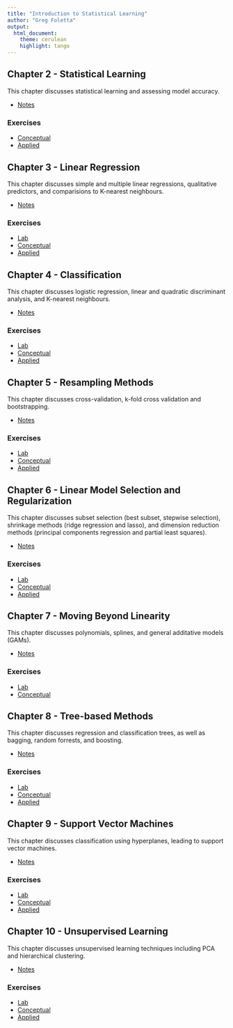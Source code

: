 ```yaml
---
title: "Introduction to Statistical Learning"
author: "Greg Foletta"
output:
  html_document:
    theme: cerulean
    highlight: tango
---
```


## Chapter 2 - Statistical Learning

This chapter discusses statistical learning and assessing model accuracy.

* [Notes](Chapter_2/notes.html)

### Exercises 

* [Conceptual](Chapter_2/conceptual.md)
* [Applied](Chapter_2/applied.md)

## Chapter 3 - Linear Regression

This chapter discusses simple and multiple linear regressions, qualitative predictors, and comparisions to K-nearest neighbours.

* [Notes](Chapter_3/notes.md)

### Exercises
* [Lab](Chapter_3/lab.md)
* [Conceptual](Chapter_3/conceptual.md)
* [Applied](Chapter_3/applied.md)

## Chapter 4 - Classification

This chapter discusses logistic regression, linear and quadratic discriminant analysis, and K-nearest neighbours.

* [Notes](Chapter_4/notes.md)

### Exercises
* [Lab](Chapter_4/lab.md)
* [Conceptual](Chapter_4/conceptual.md)
* [Applied](Chapter_4/applied.md)

## Chapter 5 - Resampling Methods

This chapter discusses cross-validation, k-fold cross validation and bootstrapping.

* [Notes](Chapter_5/notes.md)

### Exercises
* [Lab](Chapter_5/lab.md)
* [Conceptual](Chapter_5/conceptual.md)
* [Applied](Chapter_5/applied.md)

## Chapter 6 - Linear Model Selection and Regularization

This chapter discusses subset selection (best subset, stepwise selection), shrinkage methods (ridge regression and lasso), and dimension reduction methods (principal components regression and partial least squares).

* [Notes](Chapter_6/notes.md)

### Exercises

* [Lab](Chapter_6/lab.md)
* [Conceptual](Chapter_6/conceptual.md)
* [Applied](Chapter_6/applied.md)

## Chapter 7 - Moving Beyond Linearity

This chapter discusses polynomials, splines, and general additative models (GAMs).

* [Notes](Chapter_7/notes.md)

### Exercises

* [Lab](Chapter_7/lab.md)
* [Conceptual](Chapter_7/conceptual.md)

## Chapter 8 - Tree-based Methods

This chapter discusses regression and classification trees, as well as bagging, random forrests, and boosting.

* [Notes](Chapter_8/notes.html)

### Exercises

* [Lab](Chapter_8/lab.html)
* [Conceptual](Chapter_8/conceptual.html)
* [Applied](Chapter_8/appplied.html)

## Chapter 9 - Support Vector Machines

This chapter discusses classification using hyperplanes, leading to support vector machines.

* [Notes](Chapter_9/notes.html)

### Exercises

* [Lab](Chapter_9/lab.html)
* [Conceptual](Chapter_9/conceptual.html)
* [Applied](Chapter_9/applied.html)

## Chapter 10 - Unsupervised Learning

This chapter discusses unsupervised learning techniques including PCA and hierarchical clustering.

* [Notes](Chapter_10/notes.md)

### Exercises

* [Lab](Chapter_10/lab.md)
* [Conceptual](Chapter_10/conceptual.md)
* [Applied](Chapter_10/applied.md)
